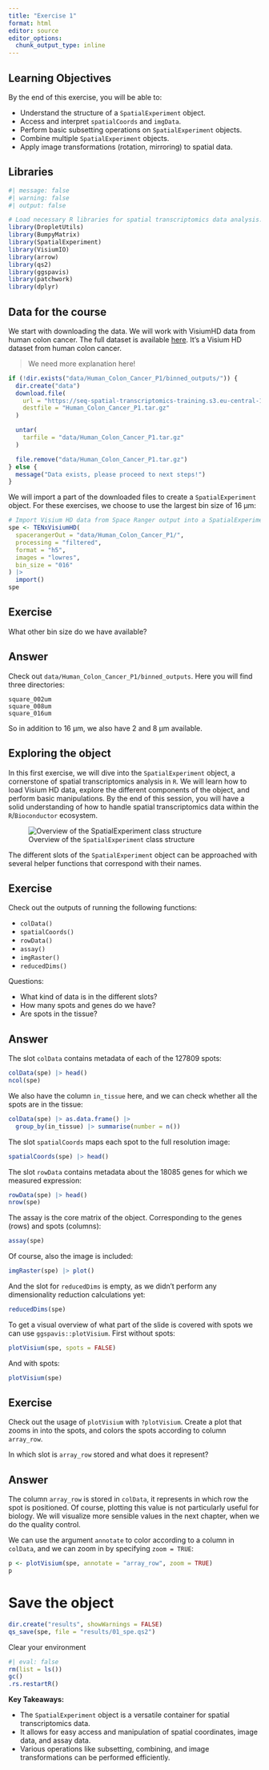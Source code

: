 ```yaml
---
title: "Exercise 1"
format: html
editor: source
editor_options: 
  chunk_output_type: inline
---
```


## Learning Objectives

By the end of this exercise, you will be able to:

-   Understand the structure of a `SpatialExperiment` object.
-   Access and interpret `spatialCoords` and `imgData`.
-   Perform basic subsetting operations on `SpatialExperiment` objects.
-   Combine multiple `SpatialExperiment` objects.
-   Apply image transformations (rotation, mirroring) to spatial data.

## Libraries

```r
#| message: false
#| warning: false
#| output: false

# Load necessary R libraries for spatial transcriptomics data analysis.
library(DropletUtils)
library(BumpyMatrix)
library(SpatialExperiment)
library(VisiumIO)
library(arrow)
library(qs2)
library(ggspavis)
library(patchwork)
library(dplyr)
```

## Data for the course

We start with downloading the data. We will work with VisiumHD data from human colon cancer. The full dataset is available [here](https://cf.10xgenomics.com/samples/spatial-exp/3.0.0/Visium_HD_Human_Colon_Cancer_P1/Visium_HD_Human_Colon_Cancer_P1_binned_outputs.tar.gz). It's a Visium HD dataset from human colon cancer.

> We need more explanation here!

```r
if (!dir.exists("data/Human_Colon_Cancer_P1/binned_outputs/")) {
  dir.create("data")
  download.file(
    url = "https://seq-spatial-transcriptomics-training.s3.eu-central-1.amazonaws.com/Human_Colon_Cancer_P1.tar.gz",
    destfile = "Human_Colon_Cancer_P1.tar.gz"
  )

  untar(
    tarfile = "data/Human_Colon_Cancer_P1.tar.gz"
  )

  file.remove("data/Human_Colon_Cancer_P1.tar.gz")
} else {
  message("Data exists, please proceed to next steps!")
}
```

We will import a part of the downloaded files to create a `SpatialExperiment` object. For these exercises, we choose to use the largest bin size of 16 µm:

```r
# Import Visium HD data from Space Ranger output into a SpatialExperiment object.
spe <- TENxVisiumHD(
  spacerangerOut = "data/Human_Colon_Cancer_P1/",
  processing = "filtered",
  format = "h5",
  images = "lowres",
  bin_size = "016"
) |>
  import()
spe
```

::: callout-important
## Exercise

What other bin size do we have available?
:::

::: {.callout-tip collapse="true"}
## Answer

Check out `data/Human_Colon_Cancer_P1/binned_outputs`. Here you will find three directories:

```         
square_002um
square_008um
square_016um
```

So in addition to 16 µm, we also have 2 and 8 µm available.
:::

## Exploring the object

In this first exercise, we will dive into the `SpatialExperiment` object, a cornerstone of spatial transcriptomics analysis in `R`. We will learn how to load Visium HD data, explore the different components of the object, and perform basic manipulations. By the end of this session, you will have a solid understanding of how to handle spatial transcriptomics data within the `R`/`Bioconductor` ecosystem.

![Overview of the `SpatialExperiment` class structure](../assets/images/spe.png)

The different slots of the `SpatialExperiment` object can be approached with several helper functions that correspond with their names.

::: callout-important
## Exercise

Check out the outputs of running the following functions:

-   `colData()`
-   `spatialCoords()`
-   `rowData()`
-   `assay()`
-   `imgRaster()`
-   `reducedDims()`

Questions:

-   What kind of data is in the different slots?
-   How many spots and genes do we have?
-   Are spots in the tissue?
:::

::: {.callout-tip collapse="true"}
## Answer

The slot `colData` contains metadata of each of the 127809 spots:

```r
colData(spe) |> head()
ncol(spe)
```

We also have the column `in_tissue` here, and we can check whether all the spots are in the tissue:

```r
colData(spe) |> as.data.frame() |>
  group_by(in_tissue) |> summarise(number = n())
```

The slot `spatialCoords` maps each spot to the full resolution image:

```r
spatialCoords(spe) |> head()
```

The slot `rowData` contains metadata about the 18085 genes for which we measured expression:

```r
rowData(spe) |> head()
nrow(spe)
```

The assay is the core matrix of the object. Corresponding to the genes (rows) and spots (columns):

```r
assay(spe)
```

Of course, also the image is included:

```r
imgRaster(spe) |> plot()
```

And the slot for `reducedDims` is empty, as we didn't perform any dimensionality reduction calculations yet:

```r
reducedDims(spe)
```
:::

To get a visual overview of what part of the slide is covered with spots we can use `ggspavis::plotVisium`. First without spots:

```r
plotVisium(spe, spots = FALSE)
```

And with spots:

```r
plotVisium(spe) 
```

::: callout-important
## Exercise

Check out the usage of `plotVisium` with `?plotVisium`. Create a plot that zooms in into the spots, and colors the spots according to column `array_row`.

In which slot is `array_row` stored and what does it represent?
:::

::: {.callout-tip collapse="true"}
## Answer

The column `array_row` is stored in `colData`, it represents in which row the spot is positioned. Of course, plotting this value is not particularly useful for biology. We will visualize more sensible values in the next chapter, when we do the quality control.

We can use the argument `annotate` to color according to a column in `colData`, and we can zoom in by specifying `zoom = TRUE`:

```r
p <- plotVisium(spe, annotate = "array_row", zoom = TRUE)
p
```
:::

<!-- ## `spatialCoords` -->

<!-- ```{r} -->

<!-- # Display the head of the spatial coordinates, which represent the (x, y) locations of each spot. -->

<!-- head(spatialCoords(spe)) -->

<!-- # List the names of the spatial coordinate columns. -->

<!-- spatialCoordsNames(spe) -->

<!-- ``` -->

<!-- ## `imgData` -->

<!-- ```{r} -->

<!-- # Display the image data associated with the SpatialExperiment object. -->

<!-- imgData(spe) -->

<!-- ``` -->

<!-- ### `SpatialImage` class -->

<!-- ```{r} -->

<!-- # Extract the SpatialImage object from the SpatialExperiment object. -->

<!-- spi <- getImg(spe) -->

<!-- spi -->

<!-- # Plot the raster image from the SpatialImage object. -->

<!-- plot(imgRaster(spe)) -->

<!-- ``` -->

<!-- ## Question 1 -->

<!-- **How would you extract the image data for a specific sample and image ID, for example, 'sample01' and 'lowres'?** -->

<!-- :::{.callout-tip collapse="true"} -->

<!-- ### Answer -->

<!-- # Extract the image data for 'sample01' and 'lowres' image ID. -->

<!-- getImg(spe, sample_id = "sample01", image_id = "lowres") -->

<!-- ``` -->

<!-- ::: -->

<!-- # Operations on `SpatialExperiment` -->

<!-- ## subset by `sample_id` -->

<!-- ```{r} -->

<!-- # Subset the SpatialExperiment object to include only observations from 'sample01'. -->

<!-- sub <- spe[, spe$sample_id == "sample01"] -->

<!-- ``` -->

<!-- ## Question 2 -->

<!-- **How would you subset the `SpatialExperiment` object to only include spots where the `in_tissue` column in `colData` is `TRUE`?** -->

<!-- :::{.callout-tip collapse="true"} -->

<!-- ### Answer -->

<!-- # Subset the SpatialExperiment object to retain only spots that are within the tissue area. -->

<!-- spe_in_tissue <- spe[, colData(spe)$in_tissue] -->

<!-- # Verify the number of spots after subsetting. -->

<!-- sum(colData(spe)$in_tissue) == ncol(spe_in_tissue) -->

<!-- ``` -->

<!-- ::: -->

<!-- ## retain only observations that map to tissue -->

<!-- ```{r} -->

<!-- # Subset the SpatialExperiment object to retain only spots that are within the tissue area. -->

<!-- sub <- spe[, colData(spe)$in_tissue] -->

<!-- # Verify that the number of columns in the subsetted object matches the count of 'in_tissue' spots. -->

<!-- sum(colData(spe)$in_tissue) == ncol(sub) -->

<!-- ``` -->

<!-- ## Combining samples -->

<!-- ```{r} -->

<!-- # Create two copies of the SpatialExperiment object. -->

<!-- spe1 <- spe2 <- spe -->

<!-- # Combine the two SpatialExperiment objects column-wise (samples). -->

<!-- spe3 <- cbind(spe1, spe2) -->

<!-- # Display the unique sample IDs in the combined object. -->

<!-- unique(spe3$sample_id) -->

<!-- ``` -->

<!-- ## Question 3 -->

<!-- **Imagine you have three `SpatialExperiment` objects (`spe1`, `spe2`, `spe3`). How would you combine all three into a single object?** -->

<!-- :::{.callout-tip collapse="true"} -->

<!-- ### Answer -->

<!-- # Create three SpatialExperiment objects (for demonstration). -->

<!-- spe1_q3 <- spe2_q3 <- spe3_q3 <- spe -->

<!-- # Combine all three SpatialExperiment objects. -->

<!-- spe_combined_q3 <- cbind(spe1_q3, spe2_q3, spe3_q3) -->

<!-- # Display unique sample IDs in the combined object. -->

<!-- unique(spe_combined_q3$sample_id) -->

<!-- ``` -->

<!-- ::: -->

<!-- ## Image transformation -->

<!-- ### Rotation -->

<!-- ```{r} -->

<!-- # Extract the first image from the SpatialExperiment object. -->

<!-- spi <- getImg(spe) -->

<!-- # Apply counter-clockwise (-90 degrees) and clockwise (+90 degrees) rotations to the image. -->

<!-- spi1 <- rotateImg(spi, -90) -->

<!-- spi2 <- rotateImg(spi, +90) -->

<!-- # Visualize the original and rotated images for comparison. -->

<!-- par(mfrow = c(1, 3)) -->

<!-- plot(as.raster(spi)) -->

<!-- plot(as.raster(spi1)) -->

<!-- plot(as.raster(spi2)) -->

<!-- ``` -->

<!-- ```{r} -->

<!-- # Specify the sample and image identifiers for targeted rotation. -->

<!-- sid <- "sample01" -->

<!-- iid <- "lowres" -->

<!-- # Apply a counter-clockwise rotation of -90 degrees to the specified image within the SpatialExperiment object. -->

<!-- tmp <- rotateImg(spe, -->

<!--   sample_id = sid, -->

<!--   image_id = iid, -->

<!--   degrees = -90 -->

<!-- ) -->

<!-- # Visualize the original and rotated images for the specified sample and image ID. -->

<!-- par(mfrow = c(1, 2)) -->

<!-- plot(imgRaster(spe, sid, iid)) -->

<!-- plot(imgRaster(tmp, sid, iid)) -->

<!-- ``` -->

<!-- ### Mirroring -->

<!-- ```{r} -->

<!-- # Extract the first image from the SpatialExperiment object. -->

<!-- spi <- getImg(spe) -->

<!-- # Mirror the image horizontally ("h") and vertically ("v"). -->

<!-- spi1 <- mirrorImg(spi, "h") -->

<!-- spi2 <- mirrorImg(spi, "v") -->

<!-- # Visualize the original and mirrored images for comparison. -->

<!-- par(mfrow = c(1, 3)) -->

<!-- plot(as.raster(spi)) -->

<!-- plot(as.raster(spi1)) -->

<!-- plot(as.raster(spi2)) -->

<!-- ``` -->

<!-- ```{r} -->

<!-- # Specify the sample and image identifiers for targeted mirroring. -->

<!-- sid <- "sample01" -->

<!-- iid <- "lowres" -->

<!-- # Mirror the specified image horizontally within the SpatialExperiment object. -->

<!-- tmp <- mirrorImg(spe, -->

<!--   sample_id = sid, -->

<!--   image_id = iid, -->

<!--   axis = "h" -->

<!-- ) -->

<!-- plot(imgRaster(tmp, sid, iid)) -->

<!-- ``` -->

<!-- ## Question 4 -->

<!-- **How would you first rotate an image by 90 degrees clockwise and then mirror it horizontally?** -->

<!-- :::{.callout-tip collapse="true"} -->

<!-- ### Answer -->

<!-- # Extract the first image. -->

<!-- spi_q4 <- getImg(spe) -->

<!-- # First, rotate the image by 90 degrees clockwise. -->

<!-- rotated_spi_q4 <- rotateImg(spi_q4, degrees = 90) -->

<!-- # Then, mirror the rotated image horizontally. -->

<!-- final_transformed_spi_q4 <- mirrorImg(rotated_spi_q4, axis = "h") -->

<!-- # Visualize the original, rotated, and final transformed images. -->

<!-- par(mfrow = c(1, 3)) -->

<!-- plot(as.raster(spi_q4)) -->

<!-- plot(as.raster(rotated_spi_q4)) -->

<!-- plot(as.raster(final_transformed_spi_q4)) -->

<!-- ``` -->

<!-- ::: -->

# Save the object

```r
dir.create("results", showWarnings = FALSE)
qs_save(spe, file = "results/01_spe.qs2")
```

Clear your environment

```r
#| eval: false
rm(list = ls())
gc()
.rs.restartR()
```

::: callout-important
**Key Takeaways:**

-   The `SpatialExperiment` object is a versatile container for spatial transcriptomics data.
-   It allows for easy access and manipulation of spatial coordinates, image data, and assay data.
-   Various operations like subsetting, combining, and image transformations can be performed efficiently.
:::
